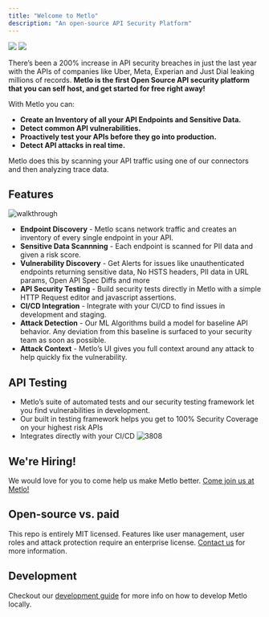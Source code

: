 ```yaml
---
title: "Welcome to Metlo"
description: "An open-source API Security Platform"
---
```


<Frame>
  <img className="w-full block dark:hidden" src="/logo/light.svg"></img>
  <img className="w-full hidden dark:block" src="/logo/dark.svg"></img>
</Frame>

There’s been a 200% increase in API security breaches in just the last year with
the APIs of companies like Uber, Meta, Experian and Just Dial leaking millions
of records. **Metlo is the first Open Source API security platform that you can
self host, and get started for free right away!**

With Metlo you can:

- **Create an Inventory of all your API Endpoints and Sensitive Data.**
- **Detect common API vulnerabilities.**
- **Proactively test your APIs before they go into production.**
- **Detect API attacks in real time.**

Metlo does this by scanning your API traffic using one of our connectors and
then analyzing trace data.

## Features

![walkthrough](/images/walkthrough.gif)

- **Endpoint Discovery** - Metlo scans network traffic and creates an inventory
  of every single endpoint in your API.
- **Sensitive Data Scannning** - Each endpoint is scanned for PII data and
  given a risk score.
- **Vulnerability Discovery** - Get Alerts for issues like unauthenticated
  endpoints returning sensitive data, No HSTS headers, PII data in URL params,
  Open API Spec Diffs and more
- **API Security Testing** - Build security tests directly in Metlo with a
  simple HTTP Request editor and javascript assertions.
- **CI/CD Integration** - Integrate with your CI/CD to find issues in
  development and staging.
- **Attack Detection** - Our ML Algorithms build a model for baseline API
  behavior. Any deviation from this baseline is surfaced to your security team
  as soon as possible.
- **Attack Context** - Metlo’s UI gives you full context around any attack to
  help quickly fix the vulnerability.

## API Testing

- Metlo’s suite of automated tests and our security testing framework let you
  find vulnerabilities in development.
- Our built in testing framework helps you get to 100% Security Coverage on your
  highest risk APIs
- Integrates directly with your CI/CD
  ![3808](/images/54e1d5a-Screenshot_2022-12-26_at_7.15.40_PM.png)

## We're Hiring!

We would love for you to come help us make Metlo better.
[Come join us at Metlo!](mailto:akshay@metlo.com)

## Open-source vs. paid

This repo is entirely MIT licensed. Features like user management, user roles
and attack protection require an enterprise license.
[Contact us](mailto:akshay@metlo.com) for more information.

## Development

Checkout our [development guide](/contribute/development-guide) for more info on how to
develop Metlo locally.
